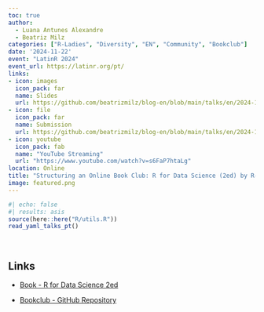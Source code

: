 ```yaml
---
toc: true
author: 
  - Luana Antunes Alexandre
  - Beatriz Milz
categories: ["R-Ladies", "Diversity", "EN", "Community", "Bookclub"]
date: '2024-11-22'
event: "LatinR 2024"
event_url: https://latinr.org/pt/
links:
- icon: images
  icon_pack: far
  name: Slides
  url: https://github.com/beatrizmilz/blog-en/blob/main/talks/en/2024-11-latinR-bookclub/slides.pdf
- icon: file
  icon_pack: far
  name: Submission
  url: https://github.com/beatrizmilz/blog-en/blob/main/talks/en/2024-11-latinR-bookclub/submission.pdf  
- icon: youtube
  icon_pack: fab
  name: "YouTube Streaming"
  url: "https://www.youtube.com/watch?v=s6FaP7htaLg"  
location: Online
title: "Structuring an Online Book Club: R for Data Science (2ed) by R-Ladies São Paulo"
image: featured.png
---
```


```r
#| echo: false
#| results: asis
source(here::here("R/utils.R"))
read_yaml_talks_pt()
```

<br>

## Links

-   [Book - R for Data Science 2ed](https://cienciadedatos.github.io/pt-r4ds/)

-   [Bookclub - GitHub Repository](https://github.com/R-Ladies-Sao-Paulo/2024-clube-do-livro-r4ds)
